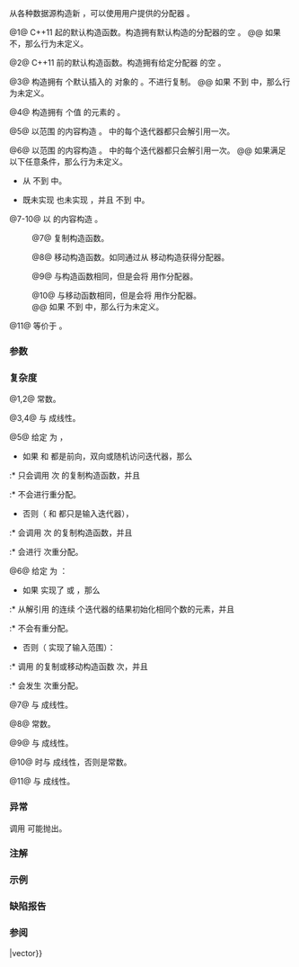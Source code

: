 {{cpp/container/vector/title|vector}}
{{cpp/container/vector/navbar}}
{{dcl begin}}
{{dcl rev begin|num=1}}
{{dcl|since=c++11|until=c++17|
vector() : vector(Allocator()) {}
}}
{{dcla|since=c++17|constexpr=c++20|
vector() noexcept(noexcept(Allocator())) : vector(Allocator()) {}
}}
{{dcl rev end}}
{{dcl rev begin|num=2}}
{{dcl|until=c++11|1=
explicit vector( const Allocator&amp; alloc = Allocator() );
}}
{{dcla|since=c++11|noexcept=c++17|constexpr=c++20|
explicit vector( const Allocator&amp; alloc );
}}
{{dcl rev end}}
{{dcl|num=3|since=c++11|1=
explicit vector( size_type count,
                 const Allocator&amp; alloc = Allocator() );
}}
{{dcl rev begin|num=4}}
{{dcl|until=c++11|1=
explicit vector( size_type count, const T&amp; value = T(),
                 const Allocator&amp; alloc = Allocator() );
}}
{{dcla|since=c++11|constexpr=c++20|1=
vector( size_type count, const T&amp; value,
        const Allocator&amp; alloc = Allocator() );
}}
{{dcl rev end}}
{{dcla|num=5|constexpr=c++20|1=
template&lt; class InputIt &gt;
vector( InputIt first, InputIt last,
        const Allocator&amp; alloc = Allocator() );
}}
{{dcl|num=6|since=c++23|1=
template&lt; container-compatible-range&lt;T&gt; R &gt;
constexpr vector( std::from_range_t, R&amp;&amp; rg,
                  const Allocator&amp; alloc = Allocator() );
}}
{{dcla|num=7|constexpr=c++20|
vector( const vector&amp; other );
}}
{{dcla|num=8|since=c++11|noexcept=c++17|constexpr=c++20|
vector( vector&amp;&amp; other );
}}
{{dcl rev begin|num=9}}
{{dcla|since=c++11|constexpr=c++20|until=c++23|
vector( const vector&amp; other, const Allocator&amp; alloc );
}}
{{dcl|since=c++23|
constexpr vector( const vector&amp; other,
                  const std::type_identity_t&lt;Allocator&gt;&amp; alloc );
}}
{{dcl rev end}}
{{dcl rev begin|num=10}}
{{dcl|since=c++11|constexpr=c++20|until=c++23|
vector( vector&amp;&amp; other, const Allocator&amp; alloc );
}}
{{dcl|since=c++23|
constexpr vector( vector&amp;&amp; other,
                  const std::type_identity_t&lt;Allocator&gt;&amp; alloc );
}}
{{dcl rev end}}
{{dcl|num=11|since=c++11|1=
vector( std::initializer_list&lt;T&gt; init,
        const Allocator&amp; alloc = Allocator() );
}}
{{dcl end}}

从各种数据源构造新 {{tt|vector}}，可以使用用户提供的分配器 {{c|alloc}}。

@1@ C++11 起的默认构造函数。构造拥有默认构造的分配器的空 {{tt|vector}}。
@@ 如果 {{tt|Allocator}} 不{{named req|DefaultConstructible}}，那么行为未定义。

@2@ C++11 前的默认构造函数。构造拥有给定分配器 {{c|alloc}} 的空 {{tt|vector}}。

@3@ 构造拥有 {{c|count}} 个默认插入的 {{tt|T}} 对象的 {{tt|vector}}。不进行复制。
@@ 如果 {{tt|T}} 不{{named req|DefaultInsertable}}到 {{c/core|std::vector&lt;T&gt;}} 中，那么行为未定义。

@4@ 构造拥有 {{c|count}} 个值 {{c|value}} 的元素的 {{tt|vector}}。
{{rrev|since=c++11|
如果 {{tt|T}} 不{{named req|CopyInsertable}}到 {{c/core|std::vector&lt;T&gt;}} 中，那么行为未定义。
}}

@5@ 以范围 {{range|first|last}} 的内容构造 {{tt|vector}}。{{range|first|last}} 中的每个迭代器都只会解引用一次。
{{rev begin}}
{{rev|until=c++11|
如果 {{tt|InputIt}} 不满足{{named req|InputIterator}}，那么就会改为以实参 {{c|static_cast&lt;size_type&gt;(first)}}、{{c|last}} 和 {{c|alloc}} 调用重载 {{v|4}}。
}}
{{rev|since=c++11|
{{cpp/enable if| {{tt|InputIt}} 满足{{named req|InputIterator}}}}。

如果满足以下任意条件，那么行为未定义：
* {{tt|T}} 从 {{c|*first}} 不{{named req|EmplaceConstructible}}到 {{c/core|std::vector&lt;T&gt;}} 中。
* {{tt|Iter}} 不满足{{named req|ForwardIterator}}，并且 {{tt|T}} 不{{named req|MoveInsertable}}到 {{c/core|std::vector&lt;T&gt;}} 中。
}}
{{rev end}}

@6@ 以范围 {{c|rg}} 的内容构造 {{tt|vector}}。{{c|rg}} 中的每个迭代器都只会解引用一次。
@@ 如果满足以下任意条件，那么行为未定义。
* {{tt|T}} 从 {{c|*ranges::begin(rg)}} 不{{named req|EmplaceConstructible}}到 {{c/core|std::vector&lt;T&gt;}} 中。
* {{tt|R}} 既未实现 {{lconcept|sized_range}} 也未实现 {{lconcept|forward_range}}，并且 {{tt|T}} 不{{named req|MoveInsertable}}到 {{c/core|std::vector&lt;T&gt;}} 中。

@7-10@ 以 {{c|other}} 的内容构造 {{tt|vector}}。

:@7@ 复制构造函数。
{{rrev|since=c++11|
如同通过调用 {{c multi|std::allocator_traits&lt;Allocator&gt;::|    select_on_container_copy_construction|        (other.get_allocator())}} 获得分配器。
}}

:@8@ 移动构造函数。如同通过从 {{c|other.get_allocator()}} 移动构造获得分配器。

:@9@ 与构造函数相同，但是会将 {{c|alloc}} 用作分配器。
{{rrev|since=c++11|
如果 {{tt|T}} 不{{named req|CopyInsertable}}到 {{c/core|std::vector&lt;T&gt;}} 中，那么行为未定义。
}}

:@10@ 与移动函数相同，但是会将 {{c|alloc}} 用作分配器。
:@@ 如果 {{tt|T}} 不{{named req|MoveInsertable}}到 {{c/core|std::vector&lt;T&gt;}} 中，那么行为未定义。

@11@ 等价于 {{c|vector(il.begin(), il.end(), alloc)}}。

===参数===
{{par begin}}
{{par|alloc|用于此容器所有内存分配的分配器}}
{{par|count|容器的大小}}
{{par|value|以之初始化容器元素的值}}
{{par range|3=要从中复制元素的}}
{{par|rg|与容器兼容的范围}}
{{par|other|用作初始化容器元素来源的另一容器}}
{{par|init|用作初始化元素来源的初始化器列表}}
{{par end}}

===复杂度===
@1,2@ 常数。

@3,4@ 与 {{c|count}} 成线性。

@5@ 给定 {{c|std::distance(first, last)}} 为 {{math|N}}，
* 如果 {{c|first}} 和 {{c|last}} 都是前向，双向或随机访问迭代器，那么
:* 只会调用 {{math|N}}{{nbsp}} 次 {{tt|T}} 的复制构造函数，并且
:* 不会进行重分配。
* 否则（{{c|first}} 和 {{c|last}} 都只是输入迭代器），
:* 会调用 {{math|O(N)}} 次 {{tt|T}} 的复制构造函数，并且
:* 会进行 {{math|O(log N)}} 次重分配。

@6@ 给定 {{c|ranges::distance(rg)}} 为 {{math|N}}：
* 如果 {{tt|R}} 实现了 {{lc|ranges::forward_range}} 或 {{lc|ranges::sized_range}}，那么
:* 从解引用 {{c|rg}} 的连续 {{math|N}} 个迭代器的结果初始化相同个数的元素，并且
:* 不会有重分配。
* 否则（{{tt|R}} 实现了输入范围）：
:* 调用 {{tt|T}} 的复制或移动构造函数 {{math|O(N)}} 次，并且
:* 会发生 {{math|O(log N)}} 次重分配。

@7@ 与 {{c|other.size()}} 成线性。

@8@ 常数。

@9@ 与 {{c|other.size()}} 成线性。

@10@ {{c|1=alloc != other.get_allocator()}} 时与 {{c|other.size()}} 成线性，否则是常数。

@11@ 与 {{c|init.size()}} 成线性。

===异常===
调用 {{tt|Allocator::allocate}} 可能抛出。

===注解===
{{cpp/container/lwg2321-note|8}}

{{feature test macro|__cpp_lib_containers_ranges|[[cpp/ranges/to#容器兼容范围|按范围]]构造和插入; 重载 {{v|6}}|value=202202L|std=C++23}}

===示例===
{{example
|code=
#include &lt;iostream&gt;
#include &lt;string&gt;
#include &lt;vector&gt;

template&lt;typename T&gt;
std::ostream&amp; operator&lt;&lt;(std::ostream&amp; s, const std::vector&lt;T&gt;&amp; v)
{
    s.put('{');
    for (char comma[]{'\0', ' ', '\0'}; const auto&amp; e : v)
        s &lt;&lt; comma &lt;&lt; e, comma[0] = ',';
    return s &lt;&lt; "}\n";
}

int main()
{
    // C++11 初始化器列表语法：
    std::vector&lt;std::string&gt; words1{"the", "frogurt", "is", "also", "cursed"};
    std::cout &lt;&lt; "1: " &lt;&lt; words1;
    
    // words2 == words1
    std::vector&lt;std::string&gt; words2(words1.begin(), words1.end());
    std::cout &lt;&lt; "2: " &lt;&lt; words2;
    
    // words3 == words1
    std::vector&lt;std::string&gt; words3(words1);
    std::cout &lt;&lt; "3: " &lt;&lt; words3;
    
    // words4 是 {"Mo", "Mo", "Mo", "Mo", "Mo"}
    std::vector&lt;std::string&gt; words4(5, "Mo");
    std::cout &lt;&lt; "4: " &lt;&lt; words4;
    
    const auto rg = {"cat", "cow", "crow"};
#ifdef __cpp_lib_containers_ranges
    std::vector&lt;std::string&gt; words5(std::from_range, rg); // 重载 (6)
#else
    std::vector&lt;std::string&gt; words5(rg.begin(), rg.end()); // 重载 (5)
#endif
    std::cout &lt;&lt; "5: " &lt;&lt; words5;
}
|output=
1: {the, frogurt, is, also, cursed}
2: {the, frogurt, is, also, cursed}
3: {the, frogurt, is, also, cursed}
4: {Mo, Mo, Mo, Mo, Mo}
5: {cat, cow, crow}
}}

===缺陷报告===
{{dr list begin}}
{{dr list item|wg=lwg|dr=134|std=C++98|before=重载 {{v|5}} 在迭代器是输入迭代器的情况下&lt;br&gt;最多只能调用 {{math|2N}} 次复制构造函数|after=改成调用 {{math|O(N)}} 次}}
{{dr list item|wg=lwg|dr=438|std=C++98|before=重载 {{v|5}} 只有在 {{tt|InputIt}} 是整数类型时才会调用重载 {{v|4}}|after=会在 {{tt|InputIt}} 不是&lt;br&gt;{{named req|InputIterator}}时调用}}
{{dr list item|wg=lwg|dr=2193|std=C++11|before=默认构造函数是 explicit 的|after=它是非 explicit 的}}
{{dr list item|wg=lwg|dr=2210|std=C++11|before=重载 {{v|3}} 没有分配器参数|after=添加分配器参数}}
{{dr list item|paper=N3346|std=C++11|before=对于重载 {{v|3}}，容器中的元素会被值初始化|after=它们会被默认插入}}
{{dr list end}}

===参阅===
{{dsc begin}}
{{dsc inc|cpp/container/dsc assign|vector}}
{{dsc inc|cpp/container/dsc operator{{=}}|vector}}
{{dsc end}}

{{langlinks|de|en|es|fr|it|ja|pt|ru}}
